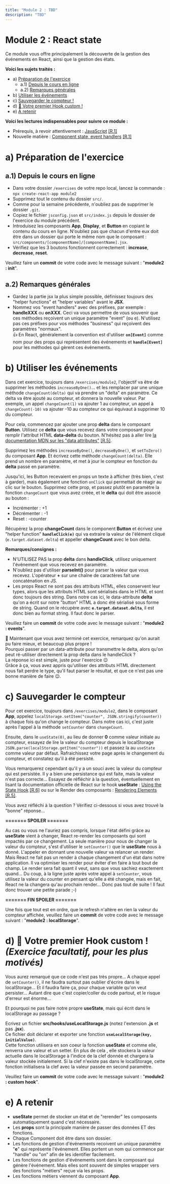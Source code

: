 ```yaml
---
title: "Module 2 : TBD"
description: "TBD"
---
```


# Module 2 : React state
Ce module vous offre principalement la découverte de la gestion des événements en React, ainsi que la gestion des états.

**Voici les sujets traités :**
- a) [Préparation de l'exercice](#a)
  - a.1) [Depuis le cours en ligne](#a1)
  - a.2) [Remarques générales](#a2)
- b) [Utiliser les événements](#b)
- c) [Sauvegarder le compteur !](#c)
- d) [🍬 Votre premier Hook custom !](#d)
- e) [A retenir](#e)

**Voici les lectures indispensables pour suivre ce module :**
- Prérequis, à revoir attentivement : [JavaScript](https://fullstackopen.com/en/part1/java_script) [[R.1]](/references/#r1)
- Nouvelle matière : [Component state, event handlers](https://fullstackopen.com/en/part1/component_state_event_handlers) [[R.1]](/references/#r1)


# <a id="a"></a>a) Préparation de l'exercice

## <a id="a1"></a>a.1) Depuis le cours en ligne

* Dans votre dossier `/exercises` de votre repo local, lancez la commande : `npx create-react-app module2`
* Supprimez tout le contenu du dossier `src/`.
* Comme pour la semaine précédente, n'oubliez pas de supprimer le dossier `.git`.
* Copiez le fichier `jsconfig.json` et `src/index.js` depuis le dossier de l'exercice du module précédent.
* Introduisez les composants **App**, **Display**, et **Button** en copiant le contenu du cours en ligne. N'oubliez pas que chacun d'entre eux doit être dans un dossier qui porte le même nom que le composant : `src/components/[componentName]/[componentName].jsx`.
* Vérifiez que les 3 boutons fonctionnent correctement : **increase**, **decrease**, **reset**.

Veuillez faire un **commit** de votre code avec le message suivant : "**module2 : init**".

## <a id="a2"></a> a.2) Remarques générales

* Gardez la partie jsx la plus simple possible, définissez toujours des "helper functions" et "helper variables" avant le **JSX**.
* Nommez vos "event handlers" avec des préfixes, par exemple : **handleXXX** ou **onXXX**. Ceci va vous permettre de vous souvenir que ces méthodes reçoivent un unique paramètre "event" (ou e). N'utilisez pas ces préfixes pour vos méthodes "business" qui reçoivent des paramètres "normaux".  
👍 En React, généralement la convention est d'utiliser **`on[Event]`** comme nom pour des props qui représentent des événements et **`handle[Event]`** pour les méthodes qui gèrent ces événements.

# <a id="b"></a>b) Utiliser les événements

Dans cet exercice, toujours dans `/exercises/module2`, l'objectif va être de supprimer les méthodes `increaseByOne()`... et les remplacer par une unique méthode `changeCount(delta)` qui va prendre un "delta" en paramètre. Ce delta va être ajouté au compteur, et donnera la nouvelle valeur. Par exemple, un appel `changeCount(1)` va ajouter 1 au compteur, un appel à `changeCount(-10)` va ajouter -10 au compteur ce qui équivaut à supprimer 10 du compteur.

Pour cela, commencez par ajouter une prop **delta** dans le composant **Button**. Utilisez ce **delta** que vous recevez dans votre composant pour remplir l'attribut HTML **data-delta** du bouton. N'hésitez pas à aller lire [la documentation MDN sur les "data attributes"](https://developer.mozilla.org/en-US/docs/Learn/HTML/Howto/Use_data_attributes) [[R.5]](/references/#r5).

Supprimez les méthodes `increaseByOne()`, `decreaseByOne()`, et `setToZero()` du composant **App**. Et écrivez cette méthode `changeCount(delta)`. Elle prend un nombre en paramètre, et met à jour le compteur en fonction du **delta** passé en paramètre.

Jusqu'ici, les Button recevaient en props un texte à afficher (très bien, c'est à garder), mais également une fonction `onClick` qui permettait de réagir au clic sur le bouton. Supprimez cette prop, et passez plutôt en paramètre la fonction `changeCount` que vous avez créée, et le **delta** qui doit être associé au bouton :
* Incrémenter : +1
* Décrémenter : -1
* Reset : -counter

Récupérez la prop **changeCount** dans le component **Button** et écrivez une "helper function" **`handleClick(e)`** qui va extraire la valeur de l'élément cliqué (`e.target.dataset.delta`) et appeller **changeCount** avec le bon delta.

**Remarques/consignes :**
* N'UTILISEZ PAS la prop **delta** dans **handleClick**, utilisez uniquement l'événement que vous recevez en paramètre.
* N'oubliez pas d'utiliser **parseInt()** pour parser la valeur que vous recevez. L'opérateur **+** sur une chaîne de caractères fait une concaténation en JS.
* Les props React ne sont pas des attributs HTML, elles conservent leur types, alors que les attributs HTML sont sérialisés dans le HTML et sont donc toujours des string. Dans notre cas ici, le data-attribute **delta** qu'on a écrit sur notre "button" HTML a donc été sérialisé sous forme de string. Quand on le récupère avec **`e.target.dataset.delta`**, il est donc bien au format string. Il faut donc le parser.

Veuillez faire un **commit** de votre code avec le message suivant : "**module2 : events**".

💭 Maintenant que vous avez terminé cet exercice, remarquez qu'on aurait pu faire mieux, et beaucoup plus propre !  
Pourquoi passer par un data-attribute pour transmettre le delta, alors qu'on peut ré-utiliser directement la prop delta dans le handleClick ?  
La réponse ici est simple, juste pour l'exercice 😉  
Grâce à ça, vous avez appris qu'utiliser des attributs HTML directement nous fait perdre le type, qu'il faut parser le résultat, et que ce n'est pas une bonne manière de faire 😉.

# <a id="c"></a>c) Sauvegarder le compteur

Pour cet exercice, toujours dans `/exercises/module2`, dans le composant **App**, appelez `localStorage.setItem("counter", JSON.stringify(counter))` à chaque fois qu'on change le compteur. Dans notre cas ici, c'est juste après l'appel à la méthode `setCounter` dans `changeCount`.

Ensuite, dans le `useState(0)`, au lieu de donner **0** comme valeur initiale au compteur, essayez de lire la valeur du compteur depuis le localStorage `JSON.parse(localStorage.getItem("counter"))` et passez la au `useState` comme valeur par défaut. Rafraichissez votre page après le changement du compteur, et constatez qu'il à été persisté.

Vous remarquerez cependant qu'il y a un souci avec la valeur du compteur qui est persistée. Il y a bien une persistance qui est faite, mais la valeur n'est pas correcte... Essayez de réfléchir à la question, éventuellement en lisant la documentation officielle de React sur le hook **useState** : [Using the State Hook](https://reactjs.org/docs/hooks-state.html) [[R.6]](/references/#r6) ou sur le Render des composants : [Rendering Elements](https://reactjs.org/docs/rendering-elements.html) [[R.5]](/references/#r5).

Vous avez réfléchi à la question ? Vérifiez ci-dessous si vous avez trouvé la "bonne" réponse...

**======= SPOILER =======**

Au cas ou vous ne l'auriez pas compris, lorsque l'état défini grâce au **useState** vient à changer, React re-render les composants qui sont impactés par ce changement. La seule manière pour nous de changer la valeur du compteur, s'est d'utiliser le `setCounter()` que le **useState** nous à donné. L'appeler en donnant une nouvelle valeur va relancer un render. Mais React ne fait pas un render à chaque changement d'un état dans notre application. Il va optimiser les render pour éviter d'en faire à tout bout de champ. Le render sera fait quant il veut, sans que vous sachiez exactement quand... Du coup, à la ligne juste après votre appel à `setCounter`, vous utilisez la valeur du counter en pensant qu'elle a été changée, mais en fait, React ne la changera qu'au prochain render... Donc pas tout de suite ! Il faut donc trouver une petite parade ;-)

**======= FIN SPOILER =======**

Une fois que tout est en ordre, que le refresh n'altère en rien la valeur du compteur affichée, 
veuillez faire un **commit** de votre code avec le message suivant : "**module2 : localStorage**".

# <a id="d"></a>d) 🍬 Votre premier Hook custom ! *(Exercice facultatif, pour les plus motivés)*

Vous aurez remarqué que ce code n'est pas très propre... A chaque appel de `setCounter()`, il ne faudra surtout pas oublier d'écrire dans le localStorage... Et il faudra faire ça, pour chaque variable qu'on veut persister... Autant dire que c'est copier/coller du code partout, et le risque d'erreur est énorme...

Et pourquoi ne pas faire notre propre **useState**, mais qui écrit dans le localStorage au passage ?

Ecrivez un fichier **src/hooks/useLocalStorage.js** (notez l'extension **.js** et pas **.jsx**).  
Ce fichier doit déclarer et exporter une fonction **`useLocalStorage(key, initialValue)`**.  
Cette fonction utilisera en son coeur la fonction **useState** et comme elle, renverra une valeur et un setter. En plus de cela , elle stockera la valeur actuelle dans le localStorage à l'indice de la clef donnée et chargera la valeur stockée initialement. Si la clef n'existe pas dans le localStorage, cette fonction initialisera la clef avec la valeur passée en second paramètre.

Veuillez faire un **commit** de votre code avec le message suivant : "**module2 : custom hook**".

# <a id="e"></a>e) A retenir

* **useState** permet de stocker un état et de "rerender" les composants automatiquement quand c'est nécessaire.
* Les **props** sont la principale manière de passer des données ET des fonctions.
* Chaque Component doit être dans son dossier.
* Les fonctions de gestion d'événements recoivent un unique paramètre "**e**" qui représente l'événement. Elles portent un nom qui commence par "handle" ou "on" afin de les identifier facilement.
* Les fonctions de gestion d'événements sont dans le composant qui génère l'événement. Mais elles sont souvent de simples wrapper vers des fonctions "métiers" reçue via les props.
* Les fonctions métiers viennent du composant **App**.